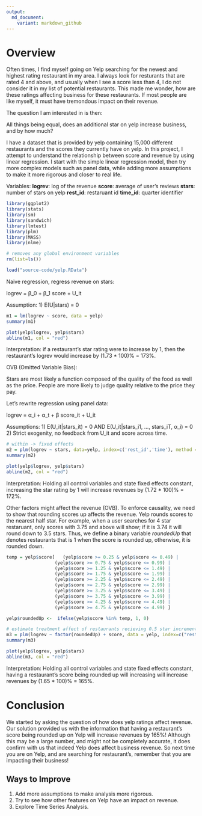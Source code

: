 ```yaml
---
output:
  md_document:
    variant: markdown_github
---
```


# Overview

Often times, I find myself going on Yelp searching for the newest and highest rating restaurant in my area. I always look for resturants that are rated 4 and above, and usually when I see a score less than 4, I do not consider it in my list of potential restaurants. This made me wonder, how are these ratings affecting business for these restaurants. If most people are like myself, it must have tremondous impact on their revenue. 

The question I am interested in is then: 

All things being equal, does an additional star on yelp increase business, and by how much?

I have a dataset that is provided by yelp containing 15,000 different restaurants and the scores they currently have on yelp. In this project, I attempt to understand the relationship between score and revenue by using linear regression. I start with the simple linear regression model, then try more complex models such as panel data, while adding more assumptions to make it more rigorous and closer to real life.

Variables:
**logrev**: log of the revenue
**score**: average of user's reviews
**stars**: number of stars on yelp
**rest_id**: restaruant id
**time_id**: quarter identifier

```r
library(ggplot2)
library(stats)
library(sm)
library(sandwich)
library(lmtest)
library(plm)
library(MASS)
library(nlme)

# removes any global environment variables
rm(list=ls())

load("source-code/yelp.RData")

```
Naive regression, regress revenue on stars: 

logrev = β_0 + β_1 score + U_it

Assumption: 
1) E(U|stars) = 0

```r
m1 = lm(logrev ~ score, data = yelp)
summary(m1)
```
```r
plot(yelp$logrev, yelp$stars)
abline(m1, col = "red")
```

Interpretation: if a restaurant's star rating were to increase by 1, then the restaurant's logrev would increase by (1.73 * 100)% = 173%. 

OVB (Omitted Variable Bias): 

Stars are most likely a function composed of the quality of the food as well as the price. People are more likely to judge quality relative to the price they pay.

Let's rewrite regression using panel data: 

logrev = α_i + α_t  + β score_it + U_it

Assumptions: 
1) E(U_it|stars_it) = 0 AND E(U_it|stars_i1, ..., stars_iT, α_i) = 0
2) Strict exogenity, no feedback from U_it and score across time.

```r
# within -> fixed effects
m2 = plm(logrev ~ stars, data=yelp, index=c('rest_id','time'), method = 'within', effect="individual")
summary(m2)
```
```r
plot(yelp$logrev, yelp$stars)
abline(m2, col = "red")
```

Interpretation: Holding all control variables and state fixed effects constant, increasing the star rating by 1 will increase revenues by (1.72 * 100)% = 172%.

Other factors might affect the revenue (OVB). To enforce causality, we need to show that rounding scores up affects the revenue. Yelp rounds scores to the nearest half star. For example, when a user searches for 4 star restaruant, only scores with 3.75 and above will show; if it is 3.74 it will round down to 3.5 stars. Thus, we define a binary variable _roundedUp_ that denotes restaurants that is 1 when the score is rounded up, otherwise, it is rounded down. 

```r
temp = yelp$score[   (yelp$score >= 0.25 & yelp$score <= 0.49) |
                  (yelp$score >= 0.75 & yelp$score <= 0.99) |
                  (yelp$score >= 1.25 & yelp$score <= 1.49) | 
                  (yelp$score >= 1.75 & yelp$score <= 1.99) |
                  (yelp$score >= 2.25 & yelp$score <= 2.49) |
                  (yelp$score >= 2.75 & yelp$score <= 2.99) |
                  (yelp$score >= 3.25 & yelp$score <= 3.49) |
                  (yelp$score >= 3.75 & yelp$score <= 3.99) |
                  (yelp$score >= 4.25 & yelp$score <= 4.49) |
                  (yelp$score >= 4.75 & yelp$score <= 4.99) ]

yelp$roundedUp <-  ifelse(yelp$score %in% temp, 1, 0)

# estimate treatment affect of restaurants recieving 0.5 star increment
m3 = plm(logrev ~ factor(roundedUp) + score, data = yelp, index=c("rest_id","time"), method= "within",effect="individual")
summary(m3)
```
```r
plot(yelp$logrev, yelp$stars)
abline(m3, col = "red")
```


Interpretation: Holding all control variables and state fixed effects constant, having a restaurant's score being rounded up will increasing will increase revenues by (1.65 * 100)% = 165%.

# Conclusion

We started by asking the question of how does yelp ratings affect revenue. Our solution provided us with the information that having a restaurant's score being rounded up on Yelp will increase revenues by 165%! Although this may be a large number, and might not be completely accurate, it does confirm with us that indeed Yelp does affect business revenue. So next time you are on Yelp, and are searching for restaurant's, remember that you are impacting their business!

## Ways to Improve

1) Add more assumptions to make analysis more rigorous.
2) Try to see how other features on Yelp have an impact on revenue.
2) Explore Time Series Analysis.
